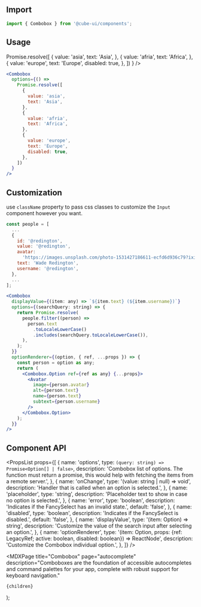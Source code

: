 

<Head>
  <title>Combobox - Cube</title>
  <meta
    name="description"
    content="Comboboxes are the foundation of accessible autocompletes and command palettes for your app, complete with robust support for keyboard navigation."
  />
</Head>

## Import

```js
import { Combobox } from '@cube-ui/components';
```

## Usage

<Example>
  <Combobox
    options={() =>
      Promise.resolve([
        {
          value: 'asia',
          text: 'Asia',
        },
        {
          value: 'afria',
          text: 'Africa',
        },
        {
          value: 'europe',
          text: 'Europe',
          disabled: true,
        },
      ])
    }
  />
</Example>

```jsx
<Combobox
  options={() =>
    Promise.resolve([
      {
        value: 'asia',
        text: 'Asia',
      },
      {
        value: 'afria',
        text: 'Africa',
      },
      {
        value: 'europe',
        text: 'Europe',
        disabled: true,
      },
    ])
  }
/>
```

## Customization

use `className` property to pass css classes to customize the `Input` component however you want.

<ComboboxCustomizatoin />

```jsx
const people = [
  ...
  {
    id: '@redington',
    value: '@redington',
    avatar:
      'https://images.unsplash.com/photo-1531427186611-ecfd6d936c79?ixid=MnwxMjA3fDB8MHxwaG90by1wYWdlfHx8fGVufDB8fHx8&ixlib=rb-1.2.1&auto=format&fit=facearea&facepad=2&w=256&h=256&q=80',
    text: 'Wade Redington',
    username: '@redington',
  },
  ...
];

<Combobox
  displayValue={(item: any) => `${item.text} (${item.username})`}
  options={(searchQuery: string) => {
    return Promise.resolve(
      people.filter((person) =>
        person.text
          .toLocaleLowerCase()
          .includes(searchQuery.toLocaleLowerCase()),
      ),
    );
  }}
  optionRenderer={(option, { ref, ...props }) => {
    const person = option as any;
    return (
      <Combobox.Option ref={ref as any} {...props}>
        <Avatar
          image={person.avatar}
          alt={person.text}
          name={person.text}
          subtext={person.username}
        />
      </Combobox.Option>
    );
  }}
/>
```

## Component API

<PropsList
  props={[
    {
      name: 'options',
      type: `(query: string) => Promise<Option[] | false>`,
      description:
        'Combobox list of options. The function must return a promise, this would help with fetching the items from a remote server.',
    },
    {
      name: 'onChange',
      type: '(value: string | null) => void',
      description: 'Handler that is called when an option is selected.',
    },
    {
      name: 'placeholder',
      type: 'string',
      description: 'Placeholder text to show in case no option is selected.',
    },
    {
      name: 'error',
      type: 'boolean',
      description: 'Indicates if the FancySelect has an invalid state.',
      default: 'false',
    },
    {
      name: 'disabled',
      type: 'boolean',
      description: 'Indicates if the FancySelect is disabled.',
      default: 'false',
    },
    {
      name: 'displayValue',
      type: '(item: Option) => string',
      description:
        'Customize the value of the search input after selecting an option.',
    },
    {
      name: 'optionRenderer',
      type: '(item: Option, props: {ref: LegacyRef<HTMLLIElement>; active: boolean, disabled: boolean}) => ReactNode',
      description: 'Customize the Combobox individual option.',
    },
  ]}
/>

  <MDXPage
    title="Combobox"
    page="autocomplete"
    description="Comboboxes are the foundation of accessible autocompletes and command palettes for your app, complete with robust support for keyboard navigation."
  >
    {children}
  </MDXPage>
);
